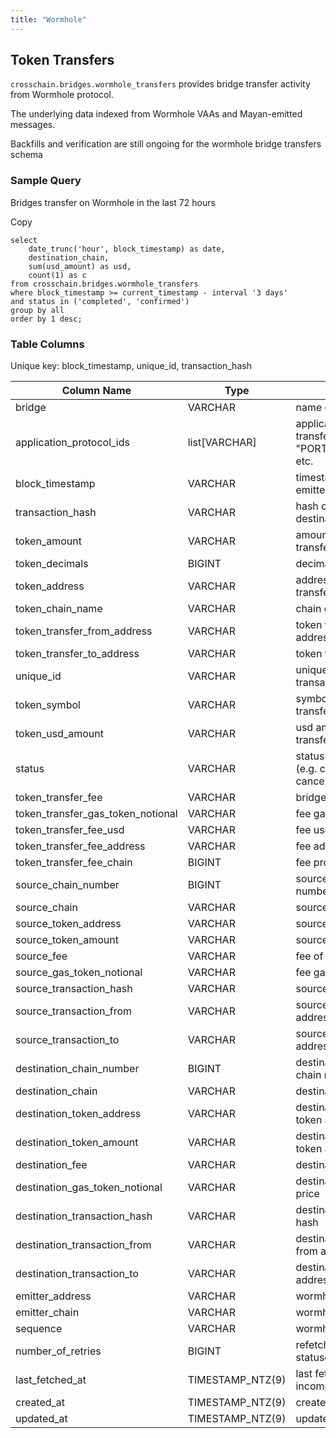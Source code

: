 ```yaml
---
title: "Wormhole"
---
```


## Token Transfers

`crosschain.bridges.wormhole_transfers` provides bridge transfer activity from Wormhole protocol.

The underlying data indexed from Wormhole VAAs and Mayan-emitted messages.

Backfills and verification are still ongoing for the wormhole bridge transfers schema

### Sample Query

Bridges transfer on Wormhole in the last 72 hours

Copy

```
select 
    date_trunc('hour', block_timestamp) as date,
    destination_chain,
    sum(usd_amount) as usd,
    count(1) as c
from crosschain.bridges.wormhole_transfers
where block_timestamp >= current_timestamp - interval '3 days' 
and status in ('completed', 'confirmed')
group by all 
order by 1 desc;
```

### Table Columns

Unique key: block\_timestamp, unique\_id, transaction\_hash

| Column Name                           | Type              | Description                                                                      |
| ------------------------------------- | ----------------- | -------------------------------------------------------------------------------- |
| bridge                                | VARCHAR           | name of bridge (wormhole)                                                        |
| application\_protocol\_ids            | list\[VARCHAR]    | applications used in bridge transfer i.e. "MAYAN", "PORTAL\_TOKEN\_BRIDGE", etc. |
| block\_timestamp                      | VARCHAR           | timestamp VAA was emitted                                                        |
| transaction\_hash                     | VARCHAR           | hash of source or destination transaction                                        |
| token\_amount                         | VARCHAR           | amount of token transferred                                                      |
| token\_decimals                       | BIGINT            | decimals of token                                                                |
| token\_address                        | VARCHAR           | address of token transferred                                                     |
| token\_chain\_name                    | VARCHAR           | chain of token transferred                                                       |
| token\_transfer\_from\_address        | VARCHAR           | token transfer from address                                                      |
| token\_transfer\_to\_address          | VARCHAR           | token transfer to address                                                        |
| unique\_id                            | VARCHAR           | unique id (chain id + transaction hash)                                          |
| token\_symbol                         | VARCHAR           | symbol of token transferred                                                      |
| token\_usd\_amount                    | VARCHAR           | usd amount of token transferred                                                  |
| status                                | VARCHAR           | status of token transfer (e.g. completed, refunded, cancelled, etc.)             |
| token\_transfer\_fee                  | VARCHAR           | bridge fee of token transfer                                                     |
| token\_transfer\_gas\_token\_notional | VARCHAR           | fee gas notional                                                                 |
| token\_transfer\_fee\_usd             | VARCHAR           | fee usd amount                                                                   |
| token\_transfer\_fee\_address         | VARCHAR           | fee address recipient                                                            |
| token\_transfer\_fee\_chain           | BIGINT            | fee process chain                                                                |
| source\_chain\_number                 | BIGINT            | source transaction chain number                                                  |
| source\_chain                         | VARCHAR           | source transaction chain                                                         |
| source\_token\_address                | VARCHAR           | source token address                                                             |
| source\_token\_amount                 | VARCHAR           | source token amount                                                              |
| source\_fee                           | VARCHAR           | fee of source transaction                                                        |
| source\_gas\_token\_notional          | VARCHAR           | fee gas usd price                                                                |
| source\_transaction\_hash             | VARCHAR           | source transaction hash                                                          |
| source\_transaction\_from             | VARCHAR           | source transaction from address                                                  |
| source\_transaction\_to               | VARCHAR           | source transaction to address                                                    |
| destination\_chain\_number            | BIGINT            | destination transaction chain number                                             |
| destination\_chain                    | VARCHAR           | destination chain name                                                           |
| destination\_token\_address           | VARCHAR           | destination transaction token address                                            |
| destination\_token\_amount            | VARCHAR           | destination transaction token amount                                             |
| destination\_fee                      | VARCHAR           | destination fee                                                                  |
| destination\_gas\_token\_notional     | VARCHAR           | destination gas token usd price                                                  |
| destination\_transaction\_hash        | VARCHAR           | destination transaction hash                                                     |
| destination\_transaction\_from        | VARCHAR           | destination transaction from address                                             |
| destination\_transaction\_to          | VARCHAR           | destination transaction to address                                               |
| emitter\_address                      | VARCHAR           | wormhole emitter address                                                         |
| emitter\_chain                        | VARCHAR           | wormhole emitter chain                                                           |
| sequence                              | VARCHAR           | wormhole sequence id                                                             |
| number\_of\_retries                   | BIGINT            | refetches for incomplete statuses                                                |
| last\_fetched\_at                     | TIMESTAMP\_NTZ(9) | last fetched at for incomplete statuses                                          |
| created\_at                           | TIMESTAMP\_NTZ(9) | created at timestamp                                                             |
| updated\_at                           | TIMESTAMP\_NTZ(9) | updated at timestamp                                                             |


